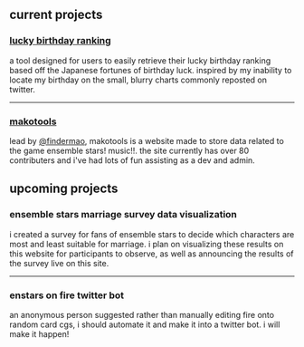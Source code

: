 
## current projects

### [lucky birthday ranking](https://hellogirls.info/projects/lucky-birthday)
a tool designed for users to easily retrieve their lucky birthday ranking based off the Japanese fortunes of birthday luck. inspired by my inability to locate my birthday on the small, blurry charts commonly reposted on twitter.

---

### [makotools](https://stars.ensemble.moe)
lead by [@findermao](https://twitter.com/findermao), makotools is a website made to store data related to the game ensemble stars! music!!. the site currently has over 80 contributers and i've had lots of fun assisting as a dev and admin.

## upcoming projects

### ensemble stars marriage survey data visualization
i created a survey for fans of ensemble stars to decide which characters are most and least suitable for marriage. i plan on visualizing these results on this website for participants to observe, as well as announcing the results of the survey live on this site.

---

### enstars on fire twitter bot
an anonymous person suggested rather than manually editing fire onto random card cgs, i should automate it and make it into a twitter bot. i will make it happen!



